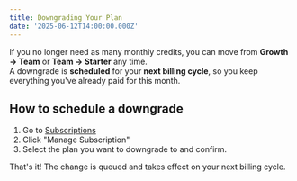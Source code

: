 ```yaml
---
title: Downgrading Your Plan
date: '2025-06-12T14:00:00.000Z'
---
```


If you no longer need as many monthly credits, you can move from **Growth → Team** or **Team → Starter** any time.\
A downgrade is **scheduled** for your **next billing cycle**, so you keep everything you've already paid for this month.

## How to schedule a downgrade

1. Go to [Subscriptions](https://portal.yakshaver.ai/settings/plan)
2. Click "Manage Subscription"
3. Select the plan you want to downgrade to and confirm.

That's it! The change is queued and takes effect on your next billing cycle.
